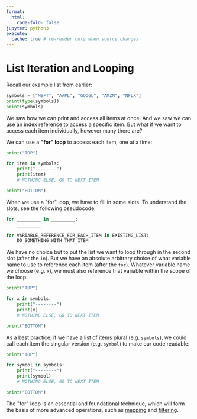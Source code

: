 ```yaml
---
format:
  html:
    code-fold: false
jupyter: python3
execute:
  cache: true # re-render only when source changes
---
```


# List Iteration and Looping

Recall our example list from earlier:


```python
symbols = ["MSFT", "AAPL", "GOOGL", "AMZN", "NFLX"]
print(type(symbols))
print(symbols)
```

We saw how we can print and access all items at once. And we saw we can use an index reference to access a specific item. But what if we want to access each item individually, however many there are?

We can use a **\"for\" loop** to access each item, one at a time:

```python
print("TOP")

for item in symbols:
    print("--------")
    print(item)
    # NOTHING ELSE, GO TO NEXT ITEM

print("BOTTOM")
```

When we use a \"for\" loop, we have to fill in some slots. To understand the slots, see the following pseudocode:

```python
for _________ in _________:
    _________
```


```python
for VARIABLE_REFERENCE_FOR_EACH_ITEM in EXISTING_LIST:
    DO_SOMETHING_WITH_THAT_ITEM
```


We have no choice but to put the list we want to loop through in the second slot (after the `in`). But we have an absolute arbitrary choice of what variable name to use to reference each item (after the `for`). Whatever variable name we choose (e.g. `x`), we must also reference that variable within the scope of the loop:

```python
print("TOP")

for x in symbols:
    print("--------")
    print(x)
    # NOTHING ELSE, GO TO NEXT ITEM

print("BOTTOM")
```

As a best practice, if we have a list of items plural (e.g. `symbols`), we could call each item the singular version (e.g. `symbol`) to make our code readable:

```python
print("TOP")

for symbol in symbols:
    print("--------")
    print(symbol)
    # NOTHING ELSE, GO TO NEXT ITEM

print("BOTTOM")
```

The \"for\" loop is an essential and foundational technique, which will form the basis of more advanced operations, such as [mapping](./mapping.qmd) and [filtering](./filtering.qmd).
